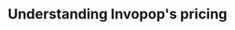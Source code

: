 ---
title: "Understanding Invopop's pricing"
icon: "square-dollar"
sidebarTitle: "Understanding pricing"
description: "Usage and cost of issuing invoices and other documents through Invopop"
---